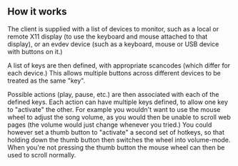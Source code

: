 {{Client
|name=xmms2hotkey
|author=[[User:Malvineous|Adam Nielsen]]
|website=http://github.com/Malvineous/xmms2hotkey
|version=0.3 (2011-06-13)
|devlanguage=C++
|ui=Console
|screenshots=(No UI)
|description=xmms2hotkey is a lightweight client for controlling XMMS2 via keyboard or mouse buttons (or combinations thereof.)  It works under X-Windows and can also use the Linux evdev system to allow hotkeys to be used in the console.
}}
== How it works ==

The client is supplied with a list of devices to monitor, such as a local or remote X11 display (to use the keyboard and mouse attached to that display), or an evdev device (such as a keyboard, mouse or USB device with buttons on it.)

A list of keys are then defined, with appropriate scancodes (which differ for each device.)  This allows multiple buttons across different devices to be treated as the same "key".

Possible actions (play, pause, etc.) are then associated with each of the defined keys.  Each action can have multiple keys defined, to allow one key to "activate" the other.  For example you wouldn't want to use the mouse wheel to adjust the song volume, as you would then be unable to scroll web pages (the volume would just change whenever you tried.)  You could however set a thumb button to "activate" a second set of hotkeys, so that holding down the thumb button then switches the wheel into volume-mode.  When you're not pressing the thumb button the mouse wheel can then be used to scroll normally.